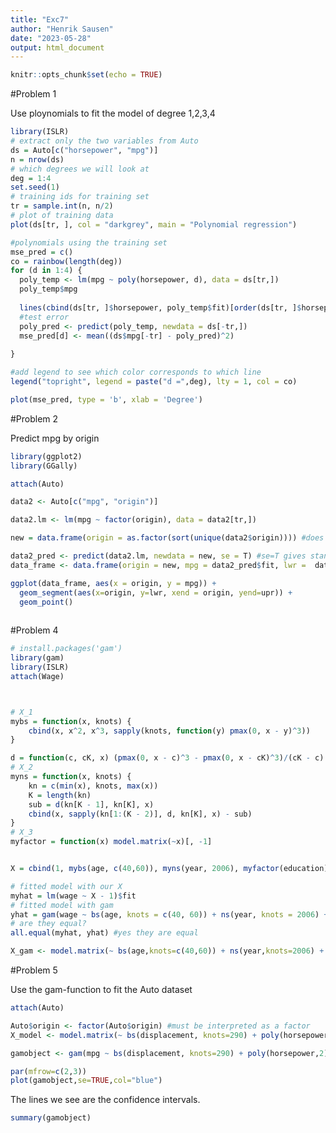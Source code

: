 ```yaml
---
title: "Exc7"
author: "Henrik Sausen"
date: "2023-05-28"
output: html_document
---
```


```r
knitr::opts_chunk$set(echo = TRUE)
```



#Problem 1

Use ploynomials to fit the model of degree 1,2,3,4

```r
library(ISLR)
# extract only the two variables from Auto
ds = Auto[c("horsepower", "mpg")]
n = nrow(ds)
# which degrees we will look at
deg = 1:4
set.seed(1)
# training ids for training set
tr = sample.int(n, n/2)
# plot of training data
plot(ds[tr, ], col = "darkgrey", main = "Polynomial regression")

#polynomials using the training set
mse_pred = c()
co = rainbow(length(deg))
for (d in 1:4) {
  poly_temp <- lm(mpg ~ poly(horsepower, d), data = ds[tr,])
  poly_temp$mpg
  
  lines(cbind(ds[tr, ]$horsepower, poly_temp$fit)[order(ds[tr, ]$horsepower),], col = co[d])
  #test error
  poly_pred <- predict(poly_temp, newdata = ds[-tr,])
  mse_pred[d] <- mean((ds$mpg[-tr] - poly_pred)^2)
  
}

#add legend to see which color corresponds to which line
legend("topright", legend = paste("d =",deg), lty = 1, col = co)

```
```r
plot(mse_pred, type = 'b', xlab = 'Degree')
```
#Problem 2

Predict mpg by origin 
```r
library(ggplot2)
library(GGally)

attach(Auto)

data2 <- Auto[c("mpg", "origin")]

data2.lm <- lm(mpg ~ factor(origin), data = data2[tr,])

new = data.frame(origin = as.factor(sort(unique(data2$origin)))) #does it like this because the prediction function will give the same prediction for all the origins. Hence, we only need 1,2,3 on the x-axis.

data2_pred <- predict(data2.lm, newdata = new, se = T) #se=T gives standard errors
data_frame <- data.frame(origin = new, mpg = data2_pred$fit, lwr =  data2_pred$fit - 1.96 *data2_pred$se.fit, upr = data2_pred$fit + 1.96 *data2_pred$se.fit)

ggplot(data_frame, aes(x = origin, y = mpg)) + 
  geom_segment(aes(x=origin, y=lwr, xend = origin, yend=upr)) +
  geom_point()
              
```


#Problem 4 

```r
# install.packages('gam')
library(gam)
library(ISLR)
attach(Wage)



# X_1
mybs = function(x, knots) {
    cbind(x, x^2, x^3, sapply(knots, function(y) pmax(0, x - y)^3))
}

d = function(c, cK, x) (pmax(0, x - c)^3 - pmax(0, x - cK)^3)/(cK - c)
# X_2
myns = function(x, knots) {
    kn = c(min(x), knots, max(x))
    K = length(kn)
    sub = d(kn[K - 1], kn[K], x)
    cbind(x, sapply(kn[1:(K - 2)], d, kn[K], x) - sub)
}
# X_3
myfactor = function(x) model.matrix(~x)[, -1]


X = cbind(1, mybs(age, c(40,60)), myns(year, 2006), myfactor(education))

# fitted model with our X
myhat = lm(wage ~ X - 1)$fit
# fitted model with gam
yhat = gam(wage ~ bs(age, knots = c(40, 60)) + ns(year, knots = 2006) + education)$fit
# are they equal?
all.equal(myhat, yhat) #yes they are equal 
```

```r
X_gam <- model.matrix(~ bs(age,knots=c(40,60)) + ns(year,knots=2006) + education) 
```


#Problem 5

Use the gam-function to fit the Auto dataset

```r
attach(Auto)

Auto$origin <- factor(Auto$origin) #must be interpreted as a factor 
X_model <- model.matrix(~ bs(displacement, knots=290) + poly(horsepower,2) + poly(weight,1) + s(acceleration, df=3) + origin)

gamobject <- gam(mpg ~ bs(displacement, knots=290) + poly(horsepower,2) + poly(weight,1) + s(acceleration, df=3) + origin, data = Auto)

par(mfrow=c(2,3))
plot(gamobject,se=TRUE,col="blue")
```


The lines we see are the confidence intervals. 
```r
summary(gamobject)
```


